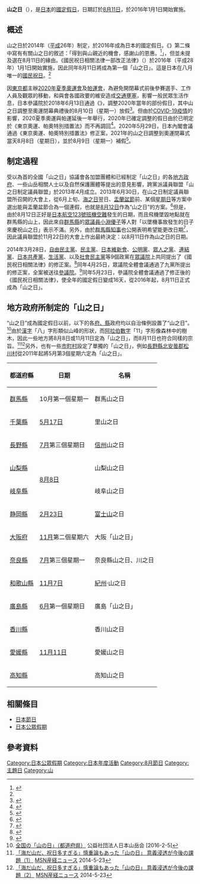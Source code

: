 {{noteTA|G1=Sports}}
'''山之日'''（{{jpn|j=山の日|hg=やまのひ|rm=Yamanohi}}），是[[日本|日本]]的[[國定假日|國定假日]]，日期訂於[[8月11日|8月11日]]，於2016年1月1日開始實施。

== 概述 ==
山之日於2014年（[[平成|平成]]26年）制定，於2016年成為日本的國定假日。《{{link-ja|國民祝日相關法律|国民の祝日に関する法律}}》第二條中寫有有關山之日的敘述：「得到與山親近的機會，感謝山的恩惠。<ref name="內閣府">{{cite web|url=http://www8.cao.go.jp/chosei/shukujitsu/gaiyou.html|title=「国民の祝日」について - 内閣府|publisher=内閣府|accessdate=2016-02-05|archive-date=2017-12-24|archive-url=https://web.archive.org/web/20171224225619/http://www8.cao.go.jp/chosei/shukujitsu/gaiyou.html|dead-url=no}}</ref>」，但並未提及選在8月11日的緣由。《國民祝日相關法律一部改正法律》（{{lang|ja|国民の祝日に関する法律の一部を改正する法律}}）於2016年（平成28年）1月1日開始實施，因此同年8月11日將成為第一個「山之日」。這是日本在八月唯一的[[日本公眾假期|國民祝日]]。<ref name="內閣府"/>

因[[東京都|東京都]]主辦[[2020年夏季奧林匹克運動會|2020年夏季奧運會]]及[[2020年夏季帕拉林匹克運動會|帕運會]]，為避免開閉幕式前後參賽選手、工作人員及觀眾的移動，和與會各國政要的維安造成[[交通壅塞|交通壅塞]]，影響一般民眾生活作息，日本參議院於2018年6月13日通過《{{link-ja|令和三年東京奧林匹克競技大會、東京帕拉林匹克競技大會特別措置法|令和三年東京オリンピック競技大会・東京パラリンピック競技大会特別措置法|東京奧運、帕奧特別措置法}}》，調整2020年當年的部份假日，其中山之日調整至奧運閉幕典禮後的8月10日（星期一）放假<ref>{{Cite web |url=https://udn.com/news/story/6809/3196398 |title=為放「奧運連假」 日本立特別法通過 |accessdate=2018-06-13 |archive-date=2018-06-13 |archive-url=https://web.archive.org/web/20180613111646/https://udn.com/news/story/6809/3196398 |dead-url=no }}</ref>。但由於[[新冠肺炎疫情|COVID-19疫情]]的影響，2020夏季奧運與帕運延後一年舉行，2020年已確定調整的假日由於已明定於《東京奧運、帕奧特別措置法》而不再調回<ref name=maedatsunehiko>{{cite news |url=https://news.yahoo.co.jp/byline/maedatsunehiko/20200324-00169393/ |title=オリンピック中止・延期なら、海の日、スポーツの日、山の日はどうなる？ |publisher=Yahoo! Japan |date=2020-03-24 |accessdate=2020-05-06 |language=ja |archive-date=2020-06-08 |archive-url=https://web.archive.org/web/20200608134249/https://news.yahoo.co.jp/byline/maedatsunehiko/20200324-00169393/ |dead-url=no }}</ref>。2020年5月29日，日本內閣會議通過《東京奧運、帕奧特別措置法》修正案，2021年的山之日調整到奧運閉幕式當天8月8日（星期日），並於8月9日（星期一）補假<ref name=kyodo-6dbd7391c619>{{cite news |url=https://tchina.kyodonews.net/news/2020/05/6dbd7391c619.html |title=日本政府為東京奧運調整明年節假日 |publisher=共同網 |date=2020-05-29 }}{{Dead link|date=2020年7月 |bot=InternetArchiveBot |fix-attempted=yes }}</ref>。

== 制定過程 ==
受以{{link-ja|日本山岳會|日本山岳会}}為首的全國「山之日」協議會各加盟團體和已經制定「山之日」的各[[地方政府|地方政府]]、一些山岳相關人士以及自然保護團體等提出的意見影響，跨黨派議員聯盟「山之日制定議員聯盟」於2013年4月成立。2013年6月30日，在山之日制定議員聯盟所召開的大會上，從6月上旬、[[海之日|海之日]]翌日、[[日本盂蘭盆節|盂蘭盆節]]前、某個[[星期日|星期日]]等方案中選出能與盂蘭盆節合為一個連假，也就是[[8月12日|8月12日]]作為“山之日”的方案。<ref>{{cite news|url=http://www.kyoto-np.co.jp/top/article/20131030000150|title=８月１２日を「山の日」に超党派議連が来年法案提出|newspaper=[[京都新聞|京都新聞]]|publisher=共同通信|date=2013-10-30|accessdate=2016-02-05}}{{Dead link|date=2019年12月 |bot=InternetArchiveBot |fix-attempted=yes }}</ref>但是，由於8月12日正好是[[日本航空123號班機空難|日本航空123號班機空難]]發生的日期，而且飛機墜毀地點就在群馬縣的山上，因此來自[[群馬縣|群馬縣]]的[[日本眾議院|眾議員]][[小淵優子|小淵優子]]等人對「以墜機事故發生的日子來慶祝山之日」表示不滿。另外，由於[[群馬縣知事|群馬縣知事]]{{link-ja|大澤正明|大沢正明}}也公開表明希望能更改日期<ref>{{cite news|url=http://www.nikkei.com/article/DGXNASDG0603B_W3A101C1CR8000/|title=「山の日」制定、日付見直しを　群馬知事が８月12日に反対|newspaper=[[日本經濟新聞|日本經濟新聞]]|publisher=共同通信|date=2013-11-06|accessdate=2016-02-05|archive-date=2016-04-21|archive-url=https://web.archive.org/web/20160421224026/http://www.nikkei.com/article/DGXNASDG0603B_W3A101C1CR8000/|dead-url=no}}</ref>，因此議員聯盟於11月22日的大會上作出最終決定：以8月11日作為山之日的日期。

2014年3月28日，[[自由民主黨_(日本)|自由民主黨]]、[[民主党_(日本1998年)|民主黨]]、[[日本維新會|日本維新會]]、[[公明黨|公明黨]]、[[眾人之黨|眾人之黨]]、[[連結黨|連結黨]]、[[日本共產黨|日本共產黨]]、[[生活黨與山本太郎與夥伴們|生活黨]]、以及[[社會民主黨_(日本)|社會民主黨]]等9個政黨在[[日本眾議院|眾議院]]{{link-ja|第186屆國會|第186回国会}}上共同提出了《國民祝日相關法律》的修正案。<ref>{{cite web|url=http://www.shugiin.go.jp/internet/itdb_annai.nsf/html/statics/housei/html/h-shuhou186.html|title=第186回国会衆法情報|publisher=衆議院法制局|accessdate=2016-02-05|archive-date=2016-02-06|archive-url=https://web.archive.org/web/20160206191852/http://www.shugiin.go.jp/internet/itdb_annai.nsf/html/statics/housei/html/h-shuhou186.html|dead-url=no}}</ref>同年4月25日，眾議院全體會議通過了九黨所提出的修正案，全案被送往[[日本參議院|參議院]]。<ref>{{cite news|url=http://www.nikkei.com/article/DGXNASFK2501D_V20C14A4000000/|title=初の８月祝日　「山の日」法案が衆院通過|newspaper=日本經濟新聞|publisher=共同通信|date=2014-04-25|accessdate=2016-02-05|archive-date=2015-09-06|archive-url=https://web.archive.org/web/20150906225343/http://www.nikkei.com/article/DGXNASFK2501D_V20C14A4000000/|dead-url=no}}</ref>同年5月23日，參議院全體會議通過了修正後的《國民祝日相關法律》，使全年的國定假日變成16天，從2016年起，8月11日正式成為「山之日」。

== 地方政府所制定的「山之日」 ==

“山之日”成為國定假日以前，以下的各[[都道府縣|府、縣]]政府均以自治條例設置了“山之日”。<ref>[http://jac.or.jp/info/project/cat29/post-153.html 全国の「山の日」（都道府県）] {{Wayback|url=http://jac.or.jp/info/project/cat29/post-153.html |date=20160305013721 }} 公益社団法人日本山岳会 [2016-2-5]</ref>由於[[漢字|漢字]]「八」字形類似山峰的形狀，而[[阿拉伯數字|阿拉伯數字]]「11」字形像森林中的樹木，因此一些地方將8月8日或11月11日定為「山之日」，而8月11日也符合同樣的宗旨。<ref>[http://sankei.jp.msn.com/politics/news/140523/stt14052322040009-n1.htm 「海だ山だ、祝日多すぎる」慎重論もあった「山の日」 意義浸透が今後の課題（1）] {{webarchive|url=https://web.archive.org/web/20160223074050/http://sankei.jp.msn.com/politics/news/140523/stt14052322040009-n1.htm |date=2016-02-23 }} [[產業經濟新聞社|MSN産経ニュース]] 2014-5-23</ref><ref>[http://sankei.jp.msn.com/politics/news/140523/stt14052322040009-n2.htm 「海だ山だ、祝日多すぎる」慎重論もあった「山の日」 意義浸透が今後の課題（2）] {{webarchive|url=https://web.archive.org/web/20160304103536/http://sankei.jp.msn.com/politics/news/140523/stt14052322040009-n2.htm |date=2016-03-04 }} [[產業經濟新聞社|MSN産経ニュース]] 2014-5-23</ref>另外，也有一些[[市町村|市町村]]設定了單獨的「山之日」，例如[[長野縣|長野縣]][[北安曇郡|北安曇郡]][[松川村|松川村]]從2011年起將5月第3個星期六定為「山之日」。

{| class="wikitable"
!都道府縣!!日期!!名稱
|-
|[[群馬縣|群馬縣]]||10月第一個星期一||群馬山之日
|-
|[[千葉縣|千葉縣]]||[[5月17日|5月17日]]||里山之日
|-
|[[長野縣|長野縣]]||[[7月|7月]]第三個星期日||[[信濃國|信州]]山之日
|-
|[[山梨縣|山梨縣]]||rowspan="2"|[[8月8日|8月8日]]||山梨山之日
|-
|[[岐阜縣|岐阜縣]]||岐阜山之日
|-
|[[静岡縣|静岡縣]]||[[2月23日|2月23日]]||[[富士山|富士山]]之日
|-
|[[大阪府|大阪府]]||[[11月|11月]]第二個星期六||大阪「山之日」
|-
|[[奈良縣|奈良縣]]||[[7月|7月]]第三個星期一||奈良縣山之日、川之日
|-
|[[和歌山縣|和歌山縣]]||[[11月7日|11月7日]]||[[紀伊國|紀州]]·山之日
|-
|[[廣島縣|廣島縣]]||[[6月|6月]]第一個星期日||廣島「山之日」
|-
|[[香川縣|香川縣]]||rowspan="3"|[[11月11日|11月11日]]||香川山之日
|-
|[[愛媛縣|愛媛縣]]||愛媛山之日
|-
|[[高知縣|高知縣]]||高知山之日
|}

== 相關條目 ==

*[[日本節日|日本節日]]
*[[日本公眾假期|日本公眾假期]]

== 參考資料 ==

{{reflist}}

{{日本公眾假期}}
[[Category:日本公眾假期|Category:日本公眾假期]]
[[Category:日本年度活動|Category:日本年度活動]]
[[Category:8月節日|Category:8月節日]]
[[Category:主題日|Category:主題日]]
[[Category:山|Category:山]]